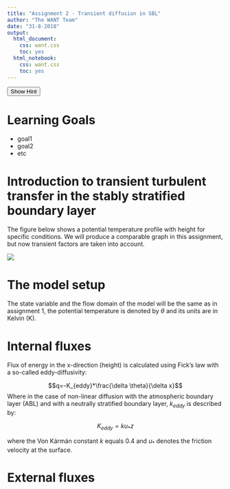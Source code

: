 ```yaml
---
title: "Assignment 2 - Transient diffusion in SBL"
author: "The WANT Team"
date: "31-8-2018"
output:
  html_document:
    css: want.css
    toc: yes
  html_notebook:
    css: want.css
    toc: yes
---
```


<!-- include the hint.js -->
<script src="hints.js"></script>

<button type="button" onclick="showHint(1)">Show Hint</button>
<p id="Q1"> </p>

# Learning Goals
* goal1
* goal2
* etc

# Introduction to transient turbulent transfer in the stably stratified boundary layer
The figure below shows a potential temperature profile with height for specific conditions. We will produce a comparable graph in this assignment, but now transient factors are taken into account.

![](potentialT_height.png)

# The model setup
The state variable and the flow domain of the model will be the same as in assignment 1, the potential temperature is denoted by $\theta$ and its units are in Kelvin (K).

# Internal fluxes
Flux of energy in the x-direction (height) is calculated using Fick’s law with a so-called eddy-diffusivity:

$$q=-K_{eddy}*\frac{\delta \theta}{\delta x}$$
Where in the case of non-linear diffusion with the atmospheric boundary layer (ABL) and with a neutrally stratified boundary layer, $k_{eddy}$ is described by:

$$K_{eddy}=ku_{*}z$$

where the Von Kármán constant $k$ equals 0.4 and $u_{*}$ denotes the friction velocity at the surface.

# External fluxes

